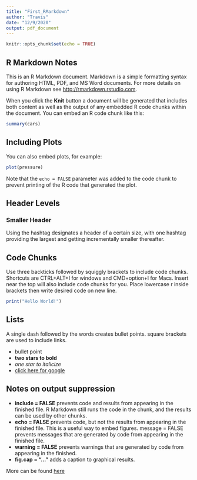 ```yaml
---
title: "First_RMarkdown"
author: "Travis"
date: "12/9/2020"
output: pdf_document
---
```


```r
knitr::opts_chunk$set(echo = TRUE)
```

## R Markdown Notes

This is an R Markdown document. Markdown is a simple formatting syntax for authoring HTML, PDF, and MS Word documents. For more details on using R Markdown see <http://rmarkdown.rstudio.com>.

When you click the **Knit** button a document will be generated that includes both content as well as the output of any embedded R code chunks within the document. You can embed an R code chunk like this:

```r
summary(cars)
```

## Including Plots

You can also embed plots, for example:

```r
plot(pressure)
```

Note that the `echo = FALSE` parameter was added to the code chunk to prevent printing of the R code that generated the plot.

## Header Levels
### Smaller Header

Using the hashtag designates a header of a certain size, with one hashtag providing the largest and getting incrementally smaller thereafter.

## Code Chunks

Use three backticks followed by squiggly brackets to include code chunks. Shortcuts are CTRL+ALT+I for windows and CMD+option+I for Macs. Insert near the top will also include code chunks for you. Place lowercase r inside brackets then write desired code on new line.

```r
print("Hello World!")
```
## Lists

A single dash followed by the words creates bullet points. square brackets are used to include links.

- bullet point
- **two stars to bold**
- *one star to italicize*
- [click here for google](https://google.com)

## Notes on output suppression

- **include = FALSE** prevents code and results from appearing in the finished file. R Markdown still runs the code in the chunk, and the results can be used by other chunks.
- **echo = FALSE** prevents code, but not the results from appearing in the finished file. This is a useful way to embed figures.
message = FALSE prevents messages that are generated by code from appearing in the finished file.
- **warning = FALSE** prevents warnings that are generated by code from appearing in the finished.
- **fig.cap = "..."** adds a caption to graphical results.

More can be found [here](https://yihui.org/knitr/options/)

